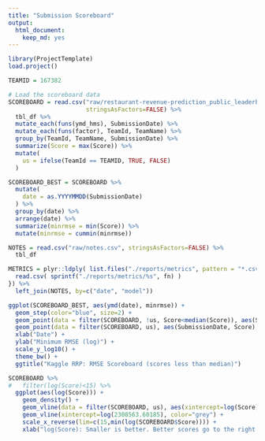 ```yaml
---
title: "Submission Scoreboard"
output:
  html_document:
    keep_md: yes
---
```


```r
library(ProjectTemplate)
load.project()
```

```r
TEAMID = 167382

# Load the scoreboard data
SCOREBOARD = read.csv("raw/restaurant-revenue-prediction_public_leaderboard.csv",
                      stringsAsFactors=FALSE) %>%
  tbl_df %>%
  mutate_each(funs(ymd_hms), SubmissionDate) %>%
  mutate_each(funs(factor), TeamId, TeamName) %>%
  group_by(TeamId, TeamName, SubmissionDate) %>%
  summarize(Score = max(Score)) %>%
  mutate(
    us = ifelse(TeamId == TEAMID, TRUE, FALSE)
  )

SCOREBOARD_BEST = SCOREBOARD %>%
  mutate(
    date = as.YYYYMMDD(SubmissionDate)
  ) %>%
  group_by(date) %>%
  arrange(date) %>%
  summarize(minrmse = min(Score)) %>%
  mutate(minrmse = cummin(minrmse))

NOTES = read.csv("raw/notes.csv", stringsAsFactors=FALSE) %>%
  tbl_df

METRICS = plyr::ldply( list.files("./reports/metrics", pattern = "*.csv"), function(fn) {
  read.csv( sprintf("./reports/metrics/%s", fn) )
}) %>%
  left_join(NOTES, by=c("date", "model"))
```

```r
ggplot(SCOREBOARD_BEST, aes(ymd(date), minrmse)) +
  geom_step(color="blue", size=2) +
  geom_point(data = filter(SCOREBOARD, !us, Score<median(Score)), aes(SubmissionDate, Score), color="grey") +
  geom_point(data = filter(SCOREBOARD, us), aes(SubmissionDate, Score), color="red") +
  xlab("Date") +
  ylab("Minimum RMSE (log)") +
  scale_y_log10() +
  theme_bw() +
  ggtitle("Kaggle RRP: RMSE Scoreboard (scores less than median)")
```

```r
SCOREBOARD %>%
#   filter(log(Score)<15) %>%
  ggplot(aes(log(Score))) +
    geom_density() +
    geom_vline(data = filter(SCOREBOARD, us), aes(xintercept=log(Score)), color="red") +
    geom_vline(xintercept=log(2308563.60185), color="grey") +
    scale_x_reverse(lim=c(15,min(log(SCOREBOARD$Score)))) +
    xlab("log(Score): Smaller is better. Better scores go to the right (reversed axis)")
```